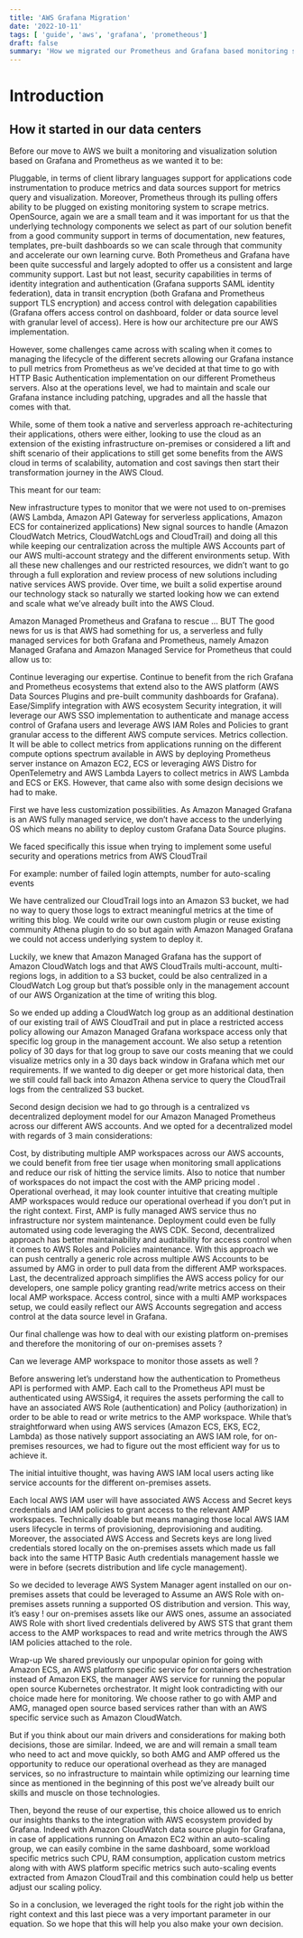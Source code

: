 ```yaml
---
title: 'AWS Grafana Migration'
date: '2022-10-11'
tags: [ 'guide', 'aws', 'grafana', 'prometheous']
draft: false
summary: 'How we migrated our Prometheus and Grafana based monitoring solution to AWS'
---
```



# Introduction

## How it started in our data centers
Before our move to AWS we built a monitoring and visualization solution based on Grafana and Prometheus as we wanted it to be:

Pluggable, in terms of client library languages support for applications code instrumentation to produce metrics and data sources support for metrics query and visualization. Moreover, Prometheus through its pulling offers ability to be plugged on existing monitoring system to scrape metrics.
OpenSource, again we are a small team and it was important for us that the underlying technology components we select as part of our solution benefit from a good community support in terms of documentation, new features, templates, pre-built dashboards so we can scale through that community and accelerate our own learning curve. Both Prometheus and Grafana have been quite successful and largely adopted to offer us a consistent and large community support.
Last but not least, security capabilities in terms of identity integration and authentication (Grafana supports SAML identity federation), data in transit encryption (both Grafana and Prometheus support TLS encryption) and access control with delegation capabilities (Grafana offers access control on dashboard, folder or data source level with granular level of access).
Here is how our architecture pre our AWS implementation.

However, some challenges came across with scaling when it comes to managing the lifecycle of the different secrets allowing our Grafana instance to pull metrics from Prometheus as we’ve decided at that time to go with HTTP Basic Authentication implementation on our different Prometheus servers. Also at the operations level, we had to maintain and scale our Grafana instance including patching, upgrades and all the hassle that comes with that.

While, some of them took a native and serverless approach re-achitecturing their applications, others were either, looking to use the cloud as an extension of the existing infrastructure on-premises or considered a lift and shift scenario of their applications to still get some benefits from the AWS cloud in terms of scalability, automation and cost savings then start their transformation journey in the AWS Cloud.

This meant for our team:

New infrastructure types to monitor that we were not used to on-premises (AWS Lambda, Amazon API Gateway for serverless applications, Amazon ECS for containerized applications)
New signal sources to handle (Amazon CloudWatch Metrics, CloudWatchLogs and CloudTrail) and doing all this while keeping our centralization across the multiple AWS Accounts part of our AWS multi-account strategy and the different environments setup.
With all these new challenges and our restricted resources, we didn’t want to go through a full exploration and review process of new solutions including native services AWS provide. Over time, we built a solid expertise around our technology stack so naturally we started looking how we can extend and scale what we’ve already built into the AWS Cloud.


Amazon Managed Prometheus and Grafana to rescue … BUT
The good news for us is that AWS had something for us, a serverless and fully managed services for both Grafana and Prometheus, namely Amazon Managed Grafana and Amazon Managed Service for Prometheus that could allow us to:

Continue leveraging our expertise.
Continue to benefit from the rich Grafana and Prometheus ecosystems that extend also to the AWS platform (AWS Data Sources Plugins and pre-built community dashboards for Grafana).
Ease/Simplify integration with AWS ecosystem
Security integration, it will leverage our AWS SSO implementation to authenticate and manage access control of Grafana users and leverage AWS IAM Roles and Policies to grant granular access to the different AWS compute services.
Metrics collection. It will be able to collect metrics from applications running on the different compute options spectrum available in AWS by deploying Prometheus server instance on Amazon EC2, ECS or leveraging AWS Distro for OpenTelemetry and AWS Lambda Layers to collect metrics in AWS Lambda and ECS or EKS.
However, that came also with some design decisions we had to make.

First we have less customization possibilities. As Amazon Managed Grafana is an AWS fully managed service, we don’t have access to the underlying OS which means no ability to deploy custom Grafana Data Source plugins.

We faced specifically this issue when trying to implement some useful security and operations metrics from AWS CloudTrail

For example: number of failed login attempts, number for auto-scaling events

We have centralized our CloudTrail logs into an Amazon S3 bucket, we had no way to query those logs to extract meaningful metrics at the time of writing this blog. We could write our own custom plugin or reuse existing community Athena plugin to do so but again with Amazon Managed Grafana we could not access underlying system to deploy it.

Luckily, we knew that Amazon Managed Grafana has the support of Amazon CloudWatch logs and that AWS CloudTrails multi-account, multi-regions logs, in addition to a S3 bucket, could be also centralized in a CloudWatch Log group but that’s possible only in the management account of our AWS Organization at the time of writing this blog.

So we ended up adding a CloudWatch log group as an additional destination of our existing trail of AWS CloudTrail and put in place a restricted access policy allowing our Amazon Managed Grafana workspace access only that specific log group in the management account. We also setup a retention policy of 30 days for that log group to save our costs meaning that we could visualize metrics only in a 30 days back window in Grafana which met our requirements. If we wanted to dig deeper or get more historical data, then we still could fall back into Amazon Athena service to query the CloudTrail logs from the centralized S3 bucket.

Second design decision we had to go through is a centralized vs decentralized deployment model for our Amazon Managed Prometheus across our different AWS accounts. And we opted for a decentralized model with regards of 3 main considerations:

Cost, by distributing multiple AMP workspaces across our AWS accounts, we could benefit from free tier usage when monitoring small applications and reduce our risk of hitting the service limits. Also to notice that number of workspaces do not impact the cost with the AMP pricing model .
Operational overhead, it may look counter intuitive that creating multiple AMP workspaces would reduce our operational overhead if you don’t put in the right context. First, AMP is fully managed AWS service thus no infrastructure nor system maintenance. Deployment could even be fully automated using code leveraging the AWS CDK. Second, decentralized approach has better maintainability and auditability for access control when it comes to AWS Roles and Policies maintenance. With this approach we can push centrally a generic role across multiple AWS Accounts to be assumed by AMG in order to pull data from the different AMP workspaces. Last, the decentralized approach simplifies the AWS access policy for our developers, one sample policy granting read/write metrics access on their local AMP workspace.
Access control, since with a multi AMP workspaces setup, we could easily reflect our AWS Accounts segregation and access control at the data source level in Grafana.

Our final challenge was how to deal with our existing platform on-premises and therefore the monitoring of our on-premises assets ?

Can we leverage AMP workspace to monitor those assets as well ?

Before answering let’s understand how the authentication to Prometheus API is performed with AMP. Each call to the Prometheus API must be authenticated using AWSSig4, it requires the assets performing the call to have an associated AWS Role (authentication) and Policy (authorization) in order to be able to read or write metrics to the AMP workspace. While that’s straightforward when using AWS services (Amazon ECS, EKS, EC2, Lambda) as those natively support associating an AWS IAM role, for on-premises resources, we had to figure out the most efficient way for us to achieve it.

The initial intuitive thought, was having AWS IAM local users acting like service accounts for the different on-premises assets.

Each local AWS IAM user will have associated AWS Access and Secret keys credentials and IAM policies to grant access to the relevant AMP workspaces. Technically doable but means managing those local AWS IAM users lifecycle in terms of provisioning, deprovisioning and auditing. Moreover, the associated AWS Access and Secrets keys are long lived credentials stored locally on the on-premises assets which made us fall back into the same HTTP Basic Auth credentials management hassle we were in before (secrets distribution and life cycle management).

So we decided to leverage AWS System Manager agent installed on our on-premises assets that could be leveraged to Assume an AWS Role with on-premises assets running a supported OS distribution and version. This way, it’s easy ! our on-premises assets like our AWS ones, assume an associated AWS Role with short lived credentials delivered by AWS STS that grant them access to the AMP workspaces to read and write metrics through the AWS IAM policies attached to the role.

Wrap-up
We shared previously our unpopular opinion for going with Amazon ECS, an AWS platform specific service for containers orchestration instead of Amazon EKS, the manager AWS service for running the popular open source Kubernetes orchestrator. It might look contradicting with our choice made here for monitoring. We choose rather to go with AMP and AMG, managed open source based services rather than with an AWS specific service such as Amazon CloudWatch.

But if you think about our main drivers and considerations for making both decisions, those are similar. Indeed, we are and will remain a small team who need to act and move quickly, so both AMG and AMP offered us the opportunity to reduce our operational overhead as they are managed services, so no infrastructure to maintain while optimizing our learning time since as mentioned in the beginning of this post we’ve already built our skills and muscle on those technologies.

Then, beyond the reuse of our expertise, this choice allowed us to enrich our insights thanks to the integration with AWS ecosystem provided by Grafana. Indeed with Amazon CloudWatch data source plugin for Grafana, in case of applications running on Amazon EC2 within an auto-scaling group, we can easily combine in the same dashboard, some workload specific metrics such CPU, RAM consumption, application custom metrics along with with AWS platform specific metrics such auto-scaling events extracted from Amazon CloudTrail and this combination could help us better adjust our scaling policy.

So in a conclusion, we leveraged the right tools for the right job within the right context and this last piece was a very important parameter in our equation. So we hope that this will help you also make your own decision.


